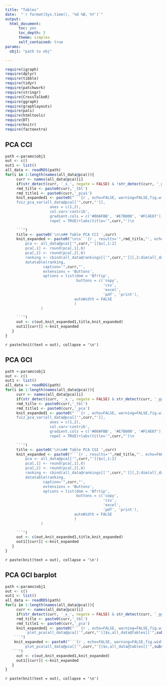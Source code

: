 ```yaml
---
title: "Tables"
date:  "`r format(Sys.time(), '%d %B, %Y')`"
output:
  html_document:
      toc: yes
      toc_depth: 3
      theme: simplex
      self_contained: true
params:
  obj1: "path to obj"

---
```


```r
require(igraph)
require(dplyr)
require(tibble)
require(tidyr)
require(patchwork)
require(stringr)
require(CrossTalkeR)
require(ggraph)
require(graphlayouts)
require(pals)
require(htmltools)
require(DT)
require(knitr)
require(factoextra)
```


## PCA CCI

```r
path <-params$obj1
out <- c()
out1 <- list()
all_data <- readRDS(path)
for(i in 1:length(names(all_data@pca))){
     curr <- names(all_data@pca)[i]
     if(str_detect(curr, '_x_', negate = FALSE) & !str_detect(curr, '_ggi', negate = FALSE)){
     rmd_title <- paste0(curr,'_tbl')
     rmd_title1 <- paste0(curr,'_pca1')
     knit_expanded1 <- paste0("```{r , echo=FALSE, warning=FALSE,fig.width=8,fig.height=8,fig.align = 'center'}\n\n
     fviz_pca_var(all_data@pca[['",curr,"']],
                    axes = c(1,2),
                    col.var='contrib',
                    gradient.cols = c('#00AFBB', '#E7B800', '#FC4E07'),
                    repel = TRUE)+labs(title='",curr,"')\n

     ```")
     title <- paste0('\n\n## Table PCA CCI ',curr)
     knit_expanded <- paste0("\n\n```{r , results='",rmd_title,"', echo=FALSE, warning=FALSE}\n\n
         pca <- all_data@pca[['",curr,"']]$x[,1:2]
         pca[,1] <- round(pca[,1],6)
         pca[,2] <- round(pca[,2],6)
         ranking <- cbind(all_data@rankings[['",curr,"']][,2:dim(all_data@rankings[['",curr,"']])[2]],pca[all_data@rankings[['",curr,"']]$nodes,])
         datatable(ranking,
                 caption='",curr,"',
                 extensions = 'Buttons',
                 options = list(dom = 'Bfrtip',
                                buttons = c('copy',
                                            'csv',
                                            'excel',
                                            'pdf', 'print'),
                               autoWidth = FALSE
                               )
                )

     ```")
     out <- c(out,knit_expanded1,title,knit_expanded)
     out1[[curr]] <-knit_expanded
   }  
}

```

`r paste(knit(text = out), collapse = '\n')`

## PCA GCI

```r
path <-params$obj1
out <- c()
out1 <- list()
all_data <- readRDS(path)
for(i in 1:length(names(all_data@pca))){
     curr <- names(all_data@pca)[i]
     if(str_detect(curr, '_x_', negate = FALSE) & str_detect(curr, '_ggi', negate = FALSE)){
     rmd_title <- paste0(curr,'_tbl')
     rmd_title1 <- paste0(curr,'_pca')
     knit_expanded1 <- paste0("```{r , echo=FALSE, warning=FALSE,fig.width=8,fig.height=8,fig.align = 'center'}\n\n
     fviz_pca_var(all_data@pca[['",curr,"']],
                    axes = c(1,2),
                    col.var='contrib',
                    gradient.cols = c('#00AFBB', '#E7B800', '#FC4E07'),
                    repel = TRUE)+labs(title='",curr,"')\n

     ```")
     title <- paste0('\n\n## Table PCA CGI ',curr)
     knit_expanded <- paste0("```{r , results='",rmd_title,"', echo=FALSE, warning=FALSE}\n\n
         pca <- all_data@pca[['",curr,"']]$x[,1:2]
         pca[,1] <- round(pca[,1],6)
         pca[,2] <- round(pca[,2],6)
         ranking <- cbind(all_data@rankings[['",curr,"']][,2:dim(all_data@rankings[['",curr,"']])[2]],pca[all_data@rankings[['",curr,"']]$nodes,])
         datatable(ranking,
                 caption='",curr,"',
                 extensions = 'Buttons',
                 options = list(dom = 'Bfrtip',
                                buttons = c('copy',
                                            'csv',
                                            'excel',
                                            'pdf', 'print'),
                               autoWidth = FALSE
                               )
                )

     ```")
     out <- c(out,knit_expanded1,title,knit_expanded)
     out1[[curr]] <-knit_expanded
   }  
}

```
`r paste(knit(text = out), collapse = '\n')`


## PCA GCI barplot

```r
path <-params$obj1
out <- c()
out1 <- list()
all_data <- readRDS(path)
for(i in 1:length(names(all_data@pca))){
     curr <- names(all_data@pca)[i]
     if(str_detect(curr, '_x_', negate = FALSE) & str_detect(curr, '_ggi', negate = FALSE)){
     rmd_title <- paste0(curr,'_tbl')
     rmd_title1 <- paste0(curr,'_pca')
     knit_expanded1 <- paste0("```{r , echo=FALSE, warning=FALSE,fig.width=8,fig.height=8,fig.align = 'center'}\n\n
          plot_pca(all_data@pca[['",curr,"']]$x,all_data@tables[['",substr(curr,1,str_locate(curr,"_ggi")[1]-1),"']],pc=1)
    ```")
    knit_expanded <- paste0("```{r , echo=FALSE, warning=FALSE,fig.width=8,fig.height=8,fig.align = 'center'}\n\n
         plot_pca(all_data@pca[['",curr,"']]$x,all_data@tables[['",substr(curr,1,str_locate(curr,"_ggi")[1]-1),"']] ,pc=2)
   ```")
     out <- c(out,knit_expanded1,knit_expanded)
     out1[[curr]] <-knit_expanded
   }  
}

```
`r paste(knit(text = out), collapse = '\n')`
